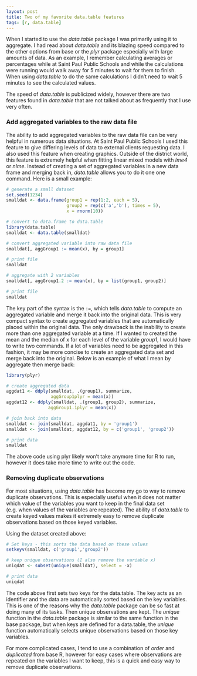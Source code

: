 ```yaml
---
layout: post
title: Two of my favorite data.table features
tags: [r, data.table]
---
```


When I started to use the *data.table* package I was primarily using it to aggregate.  I had read about *data.table* and its blazing speed compared to the other options from base or the *plyr* package especially with large amounts of data.  As an example, I remember calculating averages or percentages while at Saint Paul Public Schools and while the calculations were running would walk away for 5 minutes to wait for them to finish.  When using *data.table* to do the same calculations I didn't need to wait 5 minutes to see the calculated values.

The speed of *data.table* is publicized widely, however there are two features found in *data.table* that are not talked about as frequently that I use very often.

### Add aggregated variables to the raw data file
The ability to add aggregated variables to the raw data file can be very helpful in numerous data situations.  At Saint Paul Public Schools I used this feature to give differing levels of data to external clients requesting data.  I also used this feature when creating graphics.  Outside of the district world, this feature is extremely helpful when fitting linear mixed models with *lme4* or *nlme*.  Instead of creating a set of aggregated variables in a new data frame and merging back in, *data.table* allows you to do it one one command.  Here is a small example:

```r
# generate a small dataset
set.seed(1234)
smalldat <- data.frame(group1 = rep(1:2, each = 5), 
                       group2 = rep(c('a','b'), times = 5), 
                       x = rnorm(10))

# convert to data.frame to data.table
library(data.table)
smalldat <- data.table(smalldat)

# convert aggregated variable into raw data file
smalldat[, aggGroup1 := mean(x), by = group1]

# print file
smalldat

# aggregate with 2 variables
smalldat[, aggGroup1.2 := mean(x), by = list(group1, group2)]

# print file
smalldat
```

The key part of the syntax is the `:=`, which tells *data.table* to compute an aggregated variable and merge it back into the original data.  This is very compact syntax to create aggregated variables that are automatically placed within the original data.  The only drawback is the inability to create more than one aggregated variable at a time.  If I wanted to created the mean and the median of x for each level of the variable *group1*, I would have to write two commands.  If a lot of variables need to be aggregated in this fashion, it may be more concise to create an aggregated data set and merge back into the original.  Below is an example of what I mean by aggregate then merge back:

```r
library(plyr)

# create aggregated data
aggdat1 <- ddply(smalldat, .(group1), summarize,
                 aggGroup1plyr = mean(x))
aggdat12 <- ddply(smalldat, .(group1, group2), summarize, 
                aggGroup1.1plyr = mean(x))

# join back into data
smalldat <- join(smalldat, aggdat1, by = 'group1')
smalldat <- join(smalldat, aggdat12, by = c('group1', 'group2'))

# print data
smalldat
```

The above code using plyr likely won't take anymore time for R to run, however it does take more time to write out the code.


### Removing duplicate observations
For most situations, using *data.table* has become my go to way to remove duplicate observations.  This is especially useful when it does not matter which value of the variables you want to keep in the final data set (e.g. when values of the variables are repeated).  The ability of *data.table* to create keyed values makes it extremely easy to remove duplicate observations based on those keyed variables.

Using the dataset created above:
```r
# Set keys - this sorts the data based on these values
setkeyv(smalldat, c('group1','group2'))

# keep unique observations (I also remove the variable x)
uniqdat <- subset(unique(smalldat), select = -x)

# print data
uniqdat
```

The code above first sets two keys for the data.table.  The key acts as an identifier and the data are automatically sorted based on the key variables.  This is one of the reasons why the *data.table* package can be so fast at doing many of its tasks.  Then unique observations are kept.  The *unique* function in the *data.table* package is similar to the same function in the base package, but when keys are defined for a data.table, the *unique* function automatically selects unique observations based on those key variables.  

For more complicated cases, I tend to use a combination of *order* and *duplicated* from base R, however for easy cases where observations are repeated on the variables I want to keep, this is a quick and easy way to remove duplicate observations.
